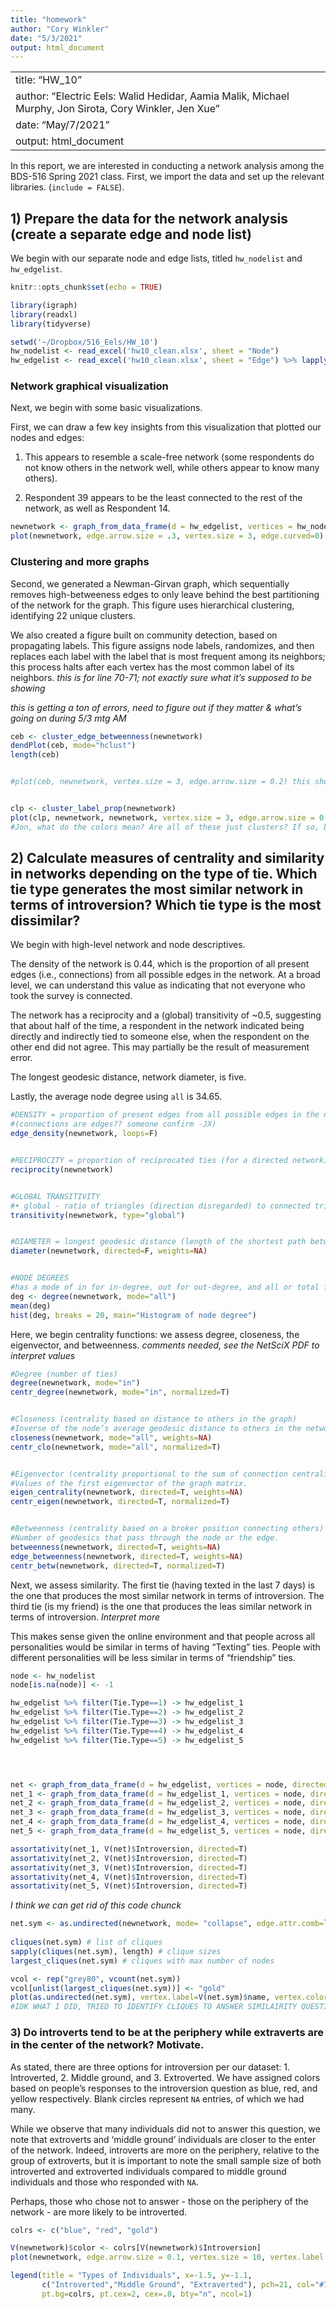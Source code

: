 ```yaml
---
title: "homework"
author: "Cory Winkler"
date: "5/3/2021"
output: html_document
---
```


---
title: "HW_10"
author: "Electric Eels: Walid Hedidar, Aamia Malik, Michael Murphy, Jon Sirota, Cory Winkler, Jen Xue"
date: "May/7/2021"
output: html_document
---


In this report, we are interested in conducting a network analysis among the BDS-516 Spring 2021 class. First, we import the data and set up the relevant libraries. (`include = FALSE`). 

## 1) Prepare the data for the network analysis (create a separate edge and node list)

We begin with our separate node and edge lists, titled `hw_nodelist` and `hw_edgelist`.

```r
knitr::opts_chunk$set(echo = TRUE)

library(igraph)
library(readxl)
library(tidyverse)

setwd('~/Dropbox/516_Eels/HW_10')
hw_nodelist <- read_excel('hw10_clean.xlsx', sheet = "Node") 
hw_edgelist <- read_excel('hw10_clean.xlsx', sheet = "Edge") %>% lapply(as.numeric) %>% data.frame

```


### Network graphical visualization

Next, we begin with some basic visualizations. 

First, we can draw a few key insights from this visualization that plotted our nodes and edges:

1) This appears to resemble a scale-free network (some respondents do not know others in the network well, while others appear to know many others).

2) Respondent 39 appears to be the least connected to the rest of the network, as well as Respondent 14.

```r
newnetwork <- graph_from_data_frame(d = hw_edgelist, vertices = hw_nodelist, directed = TRUE)
plot(newnetwork, edge.arrow.size = .3, vertex.size = 3, edge.curved=0)

```

### Clustering and more graphs

Second, we generated a Newman-Girvan graph, which sequentially removes high-betweeness edges to only leave behind the best partitioning of the network for the graph. This figure uses hierarchical clustering, identifying 22 unique clusters. 

We also created a figure  built on community detection, based on propagating labels. This figure assigns node labels, randomizes, and then replaces each label with the label that is most frequent among its neighbors; this process halts after each vertex has the most common label of its neighbors.
*this is for line 70-71; not exactly sure what it's supposed to be showing* 

*this is getting a ton of errors, need to figure out if they matter & what's going on during 5/3 mtg AM*
```r
ceb <- cluster_edge_betweenness(newnetwork)
dendPlot(ceb, mode="hclust")
length(ceb)


#plot(ceb, newnetwork, vertex.size = 3, edge.arrow.size = 0.2) this shows same info as previous line, not sure we need it


clp <- cluster_label_prop(newnetwork)
plot(clp, newnetwork, newnetwork, vertex.size = 3, edge.arrow.size = 0.2) 
#Jon, what do the colors mean? Are all of these just clusters? If so, based on what exactly? -jX

```

## 2) Calculate measures of centrality and similarity in networks depending on the type of tie. Which tie type generates the most similar network in terms of introversion? Which tie type is the most dissimilar?

We begin with high-level network and node descriptives. 

The density of the network is 0.44, which is the proportion of all present edges (i.e., connections) from all possible edges in the network. At a broad level, we can understand this value as indicating that not everyone who took the survey is connected.

The network has a reciprocity and a (global) transitivity of ~0.5, suggesting that about half of the time, a respondent in the network indicated being directly and indirectly tied to someone else, when the respondent on the other end did not agree. This may partially be the result of measurement error. 

The longest geodesic distance, network diameter, is five.

Lastly, the average node degree using `all` is 34.65.

```r
#DENSITY = proportion of present edges from all possible edges in the network. 
#(connections are edges?? someone confirm -JX)
edge_density(newnetwork, loops=F) 


#RECIPROCITY = proportion of reciprocated ties (for a directed network).
reciprocity(newnetwork)


#GLOBAL TRANSITIVITY
#• global - ratio of triangles (direction disregarded) to connected triples. 
transitivity(newnetwork, type="global")


#DIAMETER = longest geodesic distance (length of the shortest path between two nodes) in the network
diameter(newnetwork, directed=F, weights=NA)


#NODE DEGREES
#has a mode of in for in-degree, out for out-degree, and all or total for total degree.
deg <- degree(newnetwork, mode="all")
mean(deg)
hist(deg, breaks = 20, main="Histogram of node degree")


```

Here, we begin centrality functions: we assess degree, closeness, the eigenvector, and betweenness.
*comments needed, see the NetSciX PDF to interpret values*
```r
#Degree (number of ties)
degree(newnetwork, mode="in")
centr_degree(newnetwork, mode="in", normalized=T)


#Closeness (centrality based on distance to others in the graph)
#Inverse of the node’s average geodesic distance to others in the network.
closeness(newnetwork, mode="all", weights=NA) 
centr_clo(newnetwork, mode="all", normalized=T)


#Eigenvector (centrality proportional to the sum of connection centralities) 
#Values of the first eigenvector of the graph matrix.
eigen_centrality(newnetwork, directed=T, weights=NA) 
centr_eigen(newnetwork, directed=T, normalized=T)


#Betweenness (centrality based on a broker position connecting others) 
#Number of geodesics that pass through the node or the edge.
betweenness(newnetwork, directed=T, weights=NA) 
edge_betweenness(newnetwork, directed=T, weights=NA) 
centr_betw(newnetwork, directed=T, normalized=T)

```

Next, we assess similarity. The first tie (having texted in the last 7 days) is the one that produces the most similar network in terms of introversion. The third tie (is my friend) is the one that produces the leas similar network in terms of introversion. *Interpret more*

This makes sense given the online environment and that people across all personalities would be similar in terms of having "Texting" ties. People with different personalities will be less similar in terms of "friendship" ties. 


```r

node <- hw_nodelist
node[is.na(node)] <- -1

hw_edgelist %>% filter(Tie.Type==1) -> hw_edgelist_1
hw_edgelist %>% filter(Tie.Type==2) -> hw_edgelist_2
hw_edgelist %>% filter(Tie.Type==3) -> hw_edgelist_3
hw_edgelist %>% filter(Tie.Type==4) -> hw_edgelist_4
hw_edgelist %>% filter(Tie.Type==5) -> hw_edgelist_5




net <- graph_from_data_frame(d = hw_edgelist, vertices = node, directed = TRUE)
net_1 <- graph_from_data_frame(d = hw_edgelist_1, vertices = node, directed = TRUE)
net_2 <- graph_from_data_frame(d = hw_edgelist_2, vertices = node, directed = TRUE)
net_3 <- graph_from_data_frame(d = hw_edgelist_3, vertices = node, directed = TRUE)
net_4 <- graph_from_data_frame(d = hw_edgelist_4, vertices = node, directed = TRUE)
net_5 <- graph_from_data_frame(d = hw_edgelist_5, vertices = node, directed = TRUE)


```

```r

assortativity(net_1, V(net)$Introversion, directed=T)
assortativity(net_2, V(net)$Introversion, directed=T)
assortativity(net_3, V(net)$Introversion, directed=T)
assortativity(net_4, V(net)$Introversion, directed=T)
assortativity(net_5, V(net)$Introversion, directed=T)


```


*I think we can get rid of this code chunck*
```r
net.sym <- as.undirected(newnetwork, mode= "collapse", edge.attr.comb=list(weight="sum", "ignore"))
                          
cliques(net.sym) # list of cliques
sapply(cliques(net.sym), length) # clique sizes 
largest_cliques(net.sym) # cliques with max number of nodes

vcol <- rep("grey80", vcount(net.sym))
vcol[unlist(largest_cliques(net.sym))] <- "gold"
plot(as.undirected(net.sym), vertex.label=V(net.sym)$name, vertex.color=vcol)
#IDK WHAT I DID, TRIED TO IDENTIFY CLIQUES TO ANSWER SIMILAIRITY QUESTION???
```

### 3) Do introverts tend to be at the periphery while extraverts are in the center of the network? Motivate.
As stated, there are three options for introversion per our dataset: 1. Introverted, 2. Middle ground, and 3. Extroverted. We have assigned colors based on people's responses to the introversion question as blue, red, and yellow respectively. Blank circles represent `NA` entries, of which we had many.

While we observe that many individuals did not to answer this question, we note that extroverts and 'middle ground' individuals are closer to the enter of the network. Indeed, introverts are more on the periphery, relative to the group of extroverts, but it is important to note the small sample size of both introverted and extroverted individuals compared to middle ground individuals and those who responded with `NA`. 

Perhaps, those who chose not to answer - those on the periphery of the network - are more likely to be introverted. 

```r
colrs <- c("blue", "red", "gold")

V(newnetwork)$color <- colrs[V(newnetwork)$Introversion]
plot(newnetwork, edge.arrow.size = 0.1, vertex.size = 10, vertex.label.dist=1.5)

legend(title = "Types of Individuals", x=-1.5, y=-1.1, 
       c("Introverted","Middle Ground", "Extraverted"), pch=21, col="#777777", 
       pt.bg=colrs, pt.cex=2, cex=.8, bty="n", ncol=1)

```






